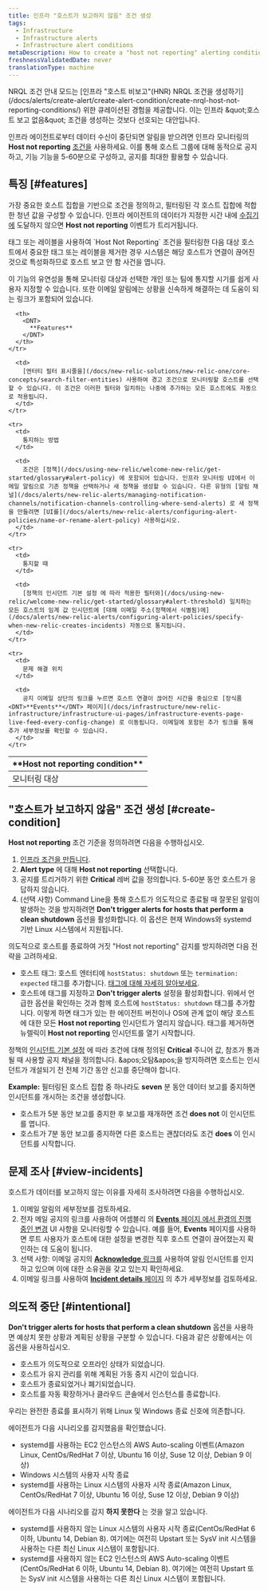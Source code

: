 ```yaml
---
title: 인프라 "호스트가 보고하지 않음" 조건 생성
tags:
  - Infrastructure
  - Infrastructure alerts
  - Infrastructure alert conditions
metaDescription: How to create a "host not reporting" alerting condition for infrastructure monitoring.
freshnessValidatedDate: never
translationType: machine
---
```


<Callout variant="tip">
  NRQL 조건 안내 모드는 [인프라 &quot;호스트 비보고&quot;(HNR) NRQL 조건을 생성하기](/docs/alerts/create-alert/create-alert-condition/create-nrql-host-not-reporting-conditions/) 위한 큐레이션된 경험을 제공합니다. 이는 인프라 &amp;quot;호스트 보고 없음&amp;quot; 조건을 생성하는 것보다 선호되는 대안입니다.
</Callout>

인프라 에이전트로부터 데이터 수신이 중단되면 알림을 받으려면 인프라 모니터링의 <DNT>**Host not reporting**</DNT> [조건을](/docs/infrastructure/new-relic-infrastructure/configuration/infrastructure-alerts-add-edit-or-view-host-alert-information) 사용하세요. 이를 통해 호스트 그룹에 대해 동적으로 공지하고, 기능 기능을 5-60분으로 구성하고, <InlinePopover type="alerts" />공지를 최대한 활용할 수 있습니다.

## 특징 [#features]

가장 중요한 호스트 집합을 기반으로 조건을 정의하고, 필터링된 각 호스트 집합에 적합한 청년 값을 구성할 수 있습니다. 인프라 에이전트의 데이터가 지정한 시간 내에 [수집기에](/docs/accounts-partnerships/education/getting-started-new-relic/glossary#collector) 도달하지 않으면 <DNT>**Host not reporting**</DNT> 이벤트가 트리거됩니다.

<Callout variant="caution">
  태그 또는 레이블을 사용하여 `Host Not Reporting` 조건을 필터링한 다음 대상 호스트에서 중요한 태그 또는 레이블을 제거한 경우 시스템은 해당 호스트가 연결이 끊어진 것으로 특성화하므로 호스트 보고 안 함 사건을 엽니다.
</Callout>

이 기능의 유연성을 통해 모니터링 대상과 선택한 개인 또는 팀에 통지할 시기를 쉽게 사용자 지정할 수 있습니다. 또한 이메일 알림에는 상황을 신속하게 해결하는 데 도움이 되는 링크가 포함되어 있습니다.

<table>
  <thead>
    <tr>
      <th style={{ width: "200px" }}>
        <DNT>
          **Host not reporting condition**
        </DNT>
      </th>

      <th>
        <DNT>
          **Features**
        </DNT>
      </th>
    </tr>
  </thead>

  <tbody>
    <tr>
      <td>
        모니터링 대상
      </td>

      <td>
        [엔터티 필터 표시줄을](/docs/new-relic-solutions/new-relic-one/core-concepts/search-filter-entities) 사용하여 경고 조건으로 모니터링할 호스트를 선택할 수 있습니다. 이 조건은 이러한 필터와 일치하는 나중에 추가하는 모든 호스트에도 자동으로 적용됩니다.
      </td>
    </tr>

    <tr>
      <td>
        통지하는 방법
      </td>

      <td>
        조건은 [정책](/docs/using-new-relic/welcome-new-relic/get-started/glossary#alert-policy) 에 포함되어 있습니다. 인프라 모니터링 UI에서 이메일 알림으로 기존 정책을 선택하거나 새 정책을 생성할 수 있습니다. 다른 유형의 [알림 채널](/docs/alerts/new-relic-alerts/managing-notification-channels/notification-channels-controlling-where-send-alerts) 로 새 정책을 만들려면 [UI를](/docs/alerts/new-relic-alerts/configuring-alert-policies/name-or-rename-alert-policy) 사용하십시오.
      </td>
    </tr>

    <tr>
      <td>
        통지할 때
      </td>

      <td>
        [정책의 인시던트 기본 설정 에 따라 적용한 필터와](/docs/using-new-relic/welcome-new-relic/get-started/glossary#alert-threshold) 일치하는 모든 호스트의 임계 값 인시던트에 [대해 이메일 주소(정책에서 식별됨)에](/docs/alerts/new-relic-alerts/configuring-alert-policies/specify-when-new-relic-creates-incidents) 자동으로 통지됩니다.
      </td>
    </tr>

    <tr>
      <td>
        문제 해결 위치
      </td>

      <td>
        공지 이메일 상단의 링크를 누르면 호스트 연결이 끊어진 시간을 중심으로 [장식품 <DNT>**Events**</DNT> 페이지](/docs/infrastructure/new-relic-infrastructure/infrastructure-ui-pages/infrastructure-events-page-live-feed-every-config-change) 로 이동됩니다. 이메일에 포함된 추가 링크를 통해 추가 세부정보를 확인할 수 있습니다.
      </td>
    </tr>
  </tbody>
</table>

## &quot;호스트가 보고하지 않음&quot; 조건 생성 [#create-condition]

<DNT>**Host not reporting**</DNT> 조건 기준을 정의하려면 다음을 수행하십시오.

1. [인프라 조건을 만듭니다](/docs/infrastructure/new-relic-infrastructure/configuration/infrastructure-alerts-add-edit-or-view-host-alert-information).
2. <DNT>**Alert type**</DNT> 에 대해 <DNT>**Host not reporting**</DNT> 선택합니다.
3. 공지를 트리거하기 위한 <DNT>**Critical**</DNT> 레버 값을 정의합니다. 5-60분 동안 호스트가 응답하지 않습니다.
4. (선택 사항) Command Line을 통해 호스트가 의도적으로 종료될 때 잘못된 알림이 발생하는 것을 방지하려면 <DNT>**Don't trigger alerts for hosts that perform a clean shutdown**</DNT> 옵션을 활성화합니다. 이 옵션은 현재 Windows와 systemd 기반 Linux 시스템에서 지원됩니다.

<Callout variant="tip">
  의도적으로 호스트를 종료하여 거짓 <DNT>&quot;Host not reporting&quot;</DNT> 감지를 방지하려면 다음 전략을 고려하세요.

  * 호스트 태그: 호스트 엔터티에 `hostStatus: shutdown` 또는 `termination: expected` 태그를 추가합니다. [태그에 대해 자세히 알아보세요](/docs/new-relic-one/use-new-relic-one/core-concepts/use-tags-help-organize-find-your-data/).
  * 호스트에 태그를 지정하고 <DNT>**Don't trigger alerts**</DNT> 설정을 활성화합니다. 위에서 언급한 옵션을 확인하는 것과 함께 호스트에 `hostStatus: shutdown` 태그를 추가합니다. 이렇게 하면 태그가 있는 한 에이전트 버전이나 OS에 관계 없이 해당 호스트에 대한 모든 <DNT>**Host not reporting**</DNT> 인시던트가 열리지 않습니다. 태그를 제거하면 뉴렐릭이 <DNT>**Host not reporting**</DNT> 인시던트를 열기 시작합니다.
</Callout>

정책의 [인시던트 기본 설정](/docs/alerts/new-relic-alerts/configuring-alert-policies/specify-when-new-relic-creates-incidents) 에 따라 조건에 대해 정의된 <DNT>**Critical**</DNT> 주니어 값, 참조가 통과될 때 사용할 공지 채널을 정의합니다. &amp;apos;오탐&amp;apos;을 방지하려면 호스트는 인시던트가 개설되기 전 전체 기간 동안 신고를 중단해야 합니다.

<DNT>**Example:**</DNT> 필터링된 호스트 집합 중 하나라도 <DNT>**seven**</DNT> 분 동안 데이터 보고를 중지하면 인시던트를 개시하는 조건을 생성합니다.

* 호스트가 5분 동안 보고를 중지한 후 보고를 재개하면 조건 <DNT>**does not**</DNT> 이 인시던트를 엽니다.
* 호스트가 7분 동안 보고를 중지하면 다른 호스트는 괜찮더라도 조건 <DNT>**does**</DNT> 이 인시던트를 시작합니다.

## 문제 조사 [#view-incidents]

호스트가 데이터를 보고하지 않는 이유를 자세히 조사하려면 다음을 수행하십시오.

1. 이메일 알림의 세부정보를 검토하세요.
2. 전자 메일 공지의 링크를 사용하여 어셈블리 의 [<DNT>**Events**</DNT> 페이지 에서 환경의 진행 중인 변경](/docs/infrastructure/new-relic-infrastructure/infrastructure-ui-pages/infrastructure-events-page-live-feed-every-config-change) UI 사항을 모니터링할 수 있습니다. 예를 들어, <DNT>**Events**</DNT> 페이지를 사용하면 루트 사용자가 호스트에 대한 설정을 변경한 직후 호스트 연결이 끊어졌는지 확인하는 데 도움이 됩니다.
3. 선택 사항: 이메일 공지의 [<DNT>**Acknowledge**</DNT> 링크를](/docs/alerts/new-relic-alerts/reviewing-alert-incidents/acknowledge-alert-incidents) 사용하여 알림 인시던트를 인지하고 있으며 이에 대한 소유권을 갖고 있는지 확인하세요.
4. 이메일 링크를 사용하여 [<DNT>**Incident details**</DNT> 페이지](/docs/alerts-applied-intelligence/new-relic-alerts/alert-incidents/view-event-details-incidents) 의 추가 세부정보를 검토하세요.

## 의도적 중단 [#intentional]

<DNT>**Don't trigger alerts for hosts that perform a clean shutdown**</DNT> 옵션을 사용하면 예상치 못한 상황과 계획된 상황을 구분할 수 있습니다. 다음과 같은 상황에서는 이 옵션을 사용하십시오.

* 호스트가 의도적으로 오프라인 상태가 되었습니다.
* 호스트가 유지 관리를 위해 계획된 가동 중지 시간이 있습니다.
* 호스트가 종료되었거나 폐기되었습니다.
* 호스트를 자동 확장하거나 클라우드 콘솔에서 인스턴스를 종료합니다.

우리는 완전한 종료를 표시하기 위해 Linux 및 Windows 종료 신호에 의존합니다.

에이전트가 다음 시나리오를 감지했음을 확인했습니다.

* systemd를 사용하는 EC2 인스턴스의 AWS Auto-scaling 이벤트(Amazon Linux, CentOs/RedHat 7 이상, Ubuntu 16 이상, Suse 12 이상, Debian 9 이상)
* Windows 시스템의 사용자 시작 종료
* systemd를 사용하는 Linux 시스템의 사용자 시작 종료(Amazon Linux, CentOs/RedHat 7 이상, Ubuntu 16 이상, Suse 12 이상, Debian 9 이상)

에이전트가 다음 시나리오를 감지 **하지 못한다** 는 것을 알고 있습니다.

* systemd를 사용하지 않는 Linux 시스템의 사용자 시작 종료(CentOs/RedHat 6 이하, Ubuntu 14, Debian 8). 여기에는 여전히 Upstart 또는 SysV init 시스템을 사용하는 다른 최신 Linux 시스템이 포함됩니다.
* systemd를 사용하지 않는 EC2 인스턴스의 AWS Auto-scaling 이벤트(CentOs/RedHat 6 이하, Ubuntu 14, Debian 8). 여기에는 여전히 Upstart 또는 SysV init 시스템을 사용하는 다른 최신 Linux 시스템이 포함됩니다.
